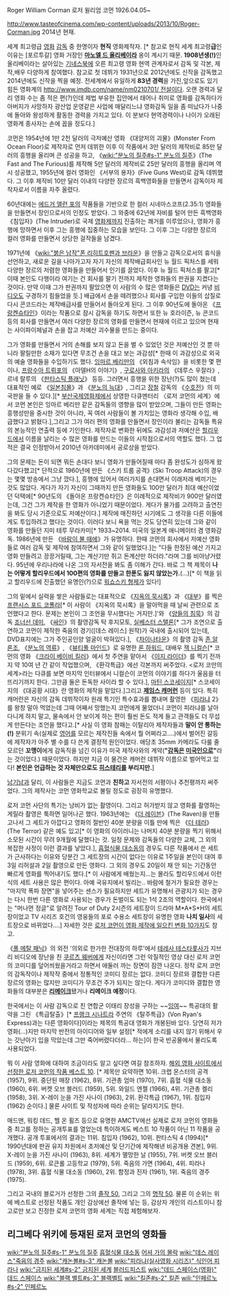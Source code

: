 Roger William Corman 
로저 윌리엄 코먼        1926.04.05~

http://www.tasteofcinema.com/wp-content/uploads/2013/10/Roger-Corman.jpg
2014년 현재.

세계 최고령급 [[영화]] [[감독]] 중 한명이자 '''현직''' 영화제작자. [* 참고로 현직 세계 최고령'''급'''인 이유는 [포르투갈] 영화 거장인 '''[[마노엘 드 올리베이라]]''' 옹이 계시기 때문. '''1908년생(!)'''인 올리베이라는 살아있는 [[기네스북]]에 오른 최고령 영화 현역 관계자로서 감독 및 각본, 제작,배우 다양하게 참여했다. 참고로 첫 데뷔가 1931년으로 2012년에도 신작을 감독했고 2014년에도 신작을 찍을 예정. 전세계에서 유일하게 '''83년 경력'''을 가진,앞으로도 있기 힘든 영화계의 [[http://www.imdb.com/name/nm0210701/ 전설이다]]. 오랜 경력과 달리 영화 수는 좀 적은 편(?)인데 제법 부유한 집안에서 태어나 취미로 영화를 감독하다가 아버지가 사망하자 광산업 운영같은 사업에 매달리느냐 영화감독 일을 좀 떠났다가 나중에 돌아와 왕성하게 활동한 경력을 가지고 있다. 이 분보다 현역경력이나 나이가 오래된 영화계 종사자는 손에 꼽을 정도다.]

코먼은 1954년에 1만 2천 달러의 극저예산 영화 《대양저의 괴물》(Monster From Ocean Floor)로 제작자로 먼저 데뷔한 이후 이 작품에서 3만 달러의 제작비로 85만 달러의 흥행을 올리며 큰 성공을 하고, 《[[wiki:"분노의 질주#s-1" 분노의 질주]]》(The Fast and The Furious)를 제작해 5만 달러의 제작비로 25만 달러의 흥행을 올리며 역시 성공했고, 1955년에 컬러 영화인 《서부의 용자》(Five Guns West)로 감독 데뷔했다. 그 이후 제작비 10만 달러 이내의 다양한 장르의 흑백영화들을 만들면서 감독이자 제작자로서 이름을 자주 올렸다. 

60년대에는 [[에드거 앨런 포]]의 작품들을 기반으로 한 컬러 시네마스코프(2.35:1) 영화들을 만들면서 장인으로서의 인정도 받았다. 그 와중에 62년에 자비를 털어 만든 흑백영화 《침입자》(The Intruder)로 국제 [[영화제]]까지 진출하는 쾌거를 이루었으나, 영화가 흥행에 망하면서 이후 그는 흥행에 집중하는 모습을 보인다. 그 이후 그는 다양한 장르의 컬러 영화를 만들면서 상당한 걸작들을 남겼다.

1971년에 《[[wiki:"붉은 남작"폰 리히트호펜과 브라운]]》을 만들고 감독으로서의 휴식을 선언하고, 새로운 길을 나아가고자 자기 자신의 제작배급회사인 뉴 월드 픽처스를 세워 다양한 장르의 저렴한 영화들을 만들어서 인기를 끌었다. 이후 뉴 월드 픽처스를 팔고[* 이때 본인도 다행이라 여기는 건 회사를 팔기 전까지 제작한 영화들의 판권을 지켰다는 것이다. 만약 이때 그가 판권까지 팔았으면 이 사람의 수 많은 영화들은 [[DVD]]는 커녕 [[비디오]]도 구경하기 힘들었을 듯.] 배급에서 손을 떼려했으나 회사를 구입한 이들의 삽질로 다시 콘코드라는 제작배급사를 만들어서 돌아오게 된다. 그 이후 90년도에 돌아온 《[[프랑켄슈타인]]》이라는 작품으로 잠시 감독을 하기도 하면서 또한 뉴 호라이즌, 뉴 콘코드 등의 회사를 만들면서 여러 다양한 장르의 영화를 만들면서 현재에 이르고 있으며 현재는 사이파이체널과 손을 잡고 저예산 괴수물을 만드는 중이다.

그가 영화를 만들면서 거의 손해를 보지 않고 돈을 벌 수 있었던 것은 저예산인 것 뿐 아니라 팔릴만한 소재가 있다면 무조건 손을 대고 보는 과감성[* 한때 이 과감성으로 외국의 예술 영화들을 수입하기도 했다. [[잉마르 베리만]]의 《외침과 속삭임》을 비롯한 몇 편이나, [[프랑수아 트뤼포]]의 《아델H의 이야기》, [[구로사와 아키라]]의 《데루스 우잘라》, 르네 랄루의 《[[판타스틱 플래닛]]》 등등. 그러면서 흥행을 위한 장난(?)도 많이 쳤는데 대표적인 예로 《[[일본침몰]]》과 《[[분노의 늑대]]》, 그리고 [[장철]] 감독의 《[[수호전]]》의 미국판을 들 수 있다.][* [[부산국제영화제]]에서 상영한 다큐멘터리 〈로저 코먼의 세계〉에서 코먼 본인은 잉마르 베리만 같은 감독들의 영향을 많이 받았으며, 그들이 만든 영화는 흥행성만을 중시한 것이 아니라, 꼭 여러 사람들이 볼 가치있는 영화라 생각해 수입, 배급했다고 밝혔다.],그리고 그가 여러 편의 영화를 만들면서 장인이라 불리는 감독들 특유의 본능적인 연출력 등에 기인한다. 제작자로 변화한 뒤에도 과감성과 저예산은 [[할리우드]]에서 이름을 날리는 수 많은 영화를 만드는 이들의 시작점으로서의 역할도 했다. 그 업적은 결국 인정받아서 2010년 아카데미에서 공로상을 받았다.

그의 문제는 돈이 되면 뭐든 손대다 보니 영화가 만들어질때 마다 좀 완성도가 심하게 왔다갔다했고[* 단적으로 1960년에 만든 《스키 트룹 공격》(Ski Troop Attack)의 경우는 몇몇 방송에서 그냥 깠다.], 흥행에 있어서 여러가지를 손대면서 이래저래 베끼기는 것도 많았다. 게다가 자기 자신이 그때까지 만든 영화들도 100만 달러가 최대 예산이었던 덕택에[* 90년도의 《돌아온 프랑켄슈타인》은 이례적으로 제작비가 900만 달러였는데, 그건 그가 제작을 한 영화가 아니었기 때문이었다. 게다가 물가를 고려하고 출연진을 봐도 당시 기준으로도 저예산이다.] 제작에 매진하던 시기에도 그 생각을 다른 이들에게도 투입하려고 했다는 것이다. 이러다 보니 욕을 먹는 것도 당연히 있는데 그와 같이 영화를 만들던 지미 테루 무라카미[* 1933~2014. 미국의 일본계 애니메이터 겸 영화감독. 1986년에 만든 《[[바람이 불 때에]]》가 유명하다. 한때 코먼의 회사에서 저예산 영화들로 여러 감독 및 제작에 참여하면서 그와 같이 일했었다.]는 "다들 한정된 예산 가지고 영화 만들려고 끙끙거릴때, 그는 계산기만 쥐고 돈계산만 하더라."라며 그를 비아냥거렸다. 95년에 우리나라에 나온 그의 자서전을 봐도 좀 이해가 간다. 바로 그 책 제목이 ''' 나는 어떻게 할리우드에서 100편의 영화를 만들고 한푼도 잃지 않았는가.'''(…)[* 이 책을 읽고 할리우드에 진출했던 유명인(?)으로 [[워쇼스키 형제]]가 있다!]

그의 밑에서 실력을 쌓은 사람들로는 대표적으로 《[[지옥의 묵시록]]》과 《[[대부]]》를 찍은 [[프랜시스 포드 코폴라]][* 이 사람이 《지옥의 묵시록》을 말아먹을 때 날씨 관련으로 조언했다고 한다. 문제는 본인이 그 조언을 무시했다는 거지만.]'와 《[[양들의 침묵]]》의 감독 [[조너선 데미]], 《[[싸인]]》의 촬영감독 탁 후지모토, [[실베스터 스탤론]][* 그가 조연으로 출연하고 코먼이 제작한 죽음의 경기([데스 레이스] 원작)가 국내에 출시되어 있는데, DVD표지에는 그가 주인공인양 얼굴이 박혀있다.], 《[[차이나타운]]》의 촬영 감독 [[존 알론조]], 《[[분노의 역류]]》, 《[[뷰티풀 마인드]]》로 유명한 [[론 하워드]], 대배우 [[잭 니컬슨]][* 코먼의 영화 《[[크라이 베이비 킬러]]》에서 첫 주연을 맡아서 《[[이지 라이더]]》를 찍기 전까지 약 10여 년 간 같이 작업했으며, 《환각특급》에선 각본까지 써주었다. <로저 코만의 세계>라는 다큐를 보면 마지막 인터뷰에서 니컬슨이 코먼의 이야기를 하다가 울음을 터뜨리기까지 한다. 그만큼 둘은 돈독한 사이라 할 수 있다.], [[마틴 스코세이지]][* 스코세이지의 《대공황 시대》란 영화의 제작을 맡았다.]그리고 '''[[제임스 캐머런]]''' 등이 있다. 특히 캐머런은 자신의 감독 데뷔작이자 원래 특기인 특수효과를 뽑내며 촬영한 《[[피라냐]] 2》를 왕창 말아 먹었는데 그때 어째서 망했는지 코먼에게 물었더니 코먼이 피라냐를 날아 다니게 하지 말고, 물속에서 안 보이게 하는 편이 훨씬 돈도 적게 들고 관객들도 더 무섭게 만든다는 조언을 했다고.[* 사실 이 영화 참패는 이탈리아 제작자들과 '''말이 안 통하는(!)''' 분위기 속(실제로 [[영어]]를 모르는 제작진들 속에서 뭘 어쩌라고….)에서 벌어진 갈등에 제작자가 아주 별 수를 다 쓴게 결정적 원인이었다. 애당초 35mm 카메라도 다룰 줄 모르던 '''꼬맹이'''에게 감독직을 넘긴 이유가 미국 제작사와의 계약('''"[[감독]]은 [[미국인]]으로"'''라는 것이었다.) 때문이었다. 하지만 지금 이 물건은 캐머런 데뷔작 이름으로 벌어먹고 있다! '''본인은 언급하는 것 자체만으로도 [[히스테리]]를 부리지만.''']

[[남기남]]과 달리, 이 사람들은 지금도 코먼과 '''친하고''' 자서전의 서평이나 추천평까지 써주었다. 그의 제작사는 코먼 영화학교로 불릴 정도로 굉장히 유명했다.

로저 코먼 사단의 특기는 낭비가 없는 촬영이다. 그리고 허가받지 않고 영화를 촬영하는 게릴라 촬영은 툭하면 일어나곤 했다. 1963년에는 《[[더 레이븐]]》(The Raven)을 만들고나서 그 세트가 아깝다고 영화의 절반인 40분 분량을 이틀 만에 찍은 《[[더 테러]]》(The Terror) 같은 예도 있고[* 이 영화의 아이러니는 나머지 40분 분량을 찍기 위해서 소모된 시간이 무려 9개월에 달했다는 것. 일정 문제와 감독들의 다양한 교체, 그 외의 복잡한 사정이 이런 결과를 낳았다.], [[흡혈식물 대소동]]의 경우도 다른 작품에서 쓴 세트가 근사하다는 이유와 당분간 그 세트장의 시간이 없다는 이유로 1주일을 본인이 대여 후 3일 리허설과 2일 촬영으로 만든 영화다. 그 외의 경우도 20일이 채 안 되는 기간동안 빠르게 영화를 찍어내기도 했다.[* 이 사람에게 배웠는지…는 몰라도 할리우드에서 이런식의 세트 사용은 많은 편이다. 아예 국유지에서 빌리는.. 바람에 철거가 필요한 경우는 "마지막 폭파 장면"을 넣어주는 센스가 필요하지만 세트가 유명해서 관광지가 되는 경우는 다시 한번 다른 영화로 사용되는 경우가 돈벌이도 되는 1석 2조의 역할이다. 한국에서는 "머나먼 정글"로 알려진 Tour of Duty 2시즌의 세트장이 드라마 M*A*S*H의 세트장이었고 TV 시리즈 호건의 영웅들의 포로 수용소 세트장이 유명한 영화 '''나치 일사'''의 세트장으로 바뀌었다….] 자세한 것은 [http://www.wired.com/2011/12/roger-corman/ 로저 코먼이 영화 제작에 일으킨 변화 10가지]도 참고.

《[[풀 메탈 패닉]]》의 외전 '의외로 한가한 전대장의 하루'에서 [[테레사 테스타롯사]]가 지브리 비디오에 장난을 친 [[쿠르츠 웨버]]에게 자신이라면 그런 악질적인 영상 대신 로저 코먼의 코미디를 덮어씌웠을거라고 하면서 애둘러 까는 장면이 잠깐 나온다. 정작 로저 코먼의 감독작이나 제작작 중에서 정통적인 코미디 장르는 없다. 코미디 장르와 결합한 다른 장르의 영화는 많지만 코미디가 무조건 주가 되지는 않는다. 게다가 코미디와 결합한 영화들의 대부분은 '''[[리메이크]]'''됐거나 '''리메이크 예정'''이다.

한국에서는 이 사람 감독으로 친 연합군 이태리 장성을 구하는 ~~[[잉여]]~~ 특공대의 활약을 그린 《특급탈출》[* [[프랭크 시나트라]] 주연의 《탈주특급》(Von Ryan's Express)과는 다른 영화이다]이라는 제목의 특공대 영화가 개봉된바 있다. 당연히 저가 영화(…)지만 마지막 반전의 아이디어와 일부 설정[* 적에게 소리를 내지 않기 위해서 우는 갓난아기 입을 막았는데 그만 죽어버렸다더라… 하는]이 한국 반공물에서 물리도록 사용되었다. 

뭐 이 사람 영화에 대하여 조금이라도 알고 싶다면 여길 참조하자. [http://www.wearemoviegeeks.com/2011/05/top-ten-tuesday-the-best-of-roger-corman/ 해외 영화 사이트에서 선정한 로저 코먼의 작품 베스트 10]. [* 제목만 요약하면 10위. 크랩 몬스터의 공격(1957), 9위. 중단된 매장 (1962), 8위. 기관총 엄마 (1970), 7위. 흡혈 식물 대소동 (1960), 6위. 버켓 오브 블러드 (1959), 5위. 와일드 엔젤 (1966), 4위. 기관총 켈리 (1958), 3위. X-레이 눈을 가진 사나이 (1963), 2위. 환각특급 (1967), 1위. 침입자 (1962) 순이다.] 물론 사이트 및 작성자에 따라 순위는 달라지기도 한다.

매드맨, 워킹 데드, 헬 온 휠즈 등으로 유명한 AMCTV에선 실제로 로저 코먼의 영화들 중 최고를 정하는 공개투표를 열었는데 특이하게도 베스트 10 작품이 아닌 11 작품을 공개했다. 공개 투표에서의 결과는 11위. 침입자 (1962), 10위. 판타스틱 4 (1994)[* 1990년대에 판권 유지 차원에서 초저예산 및 단기간에 제작해낸 비공개용 견본], 9위. X-레이 눈을 가진 사나이 (1963), 8위. 세계가 멸망한 날 (1955), 7위. 버켓 오브 블러드 (1959), 6위. 로큰롤 고등학교 (1979), 5위. 죽음의 가면 (1964), 4위. 피라나 (1978), 3위. 흡혈 식물 대소동 (1960), 2위. 함정과 진자 (1961), 1위. 죽음의 경주 (1975).

그리고 국내의 블로거가 선정한 그의 [http://theisle.egloos.com/3210520 졸작 50], 그리고 그의 [http://theisle.egloos.com/3210091 명작 50]. 물론 이 순위는 위에 베스트로 선정된 작품도 개인 감상에선 졸작에 넣는 등, 감상자 개인의 리스트이니 참고로만 보고 진정한 로저 코먼의 영화 세계는 직접 체험해보자.

== 리그베다 위키에 등재된 로저 코먼의 영화들 ==
[[wiki:"분노의 질주#s-1" 분노의 질주]]
[[흡혈식물 대소동]]
[[어셔 가의 몰락]]
[[wiki:"데스 레이스"죽음의 경주]]
[[wiki:"캐논볼#s-3" 캐논볼]]
[[wiki:"피라냐(실사영화 시리즈)" 식인어 피라나]]
[[wiki:"금지된 세계#s-2" 금지된 세계]]
[[블러드피스트]]
[[wiki:"데드 스페이스(영화)" 데드 스페이스]]
[[wiki:"블랙 벨트#s-3" 블랙벨트]]
[[wiki:"킬존#s-2" 킬존]]
[[wili:"인페르노#s-2" 인페르노]]
